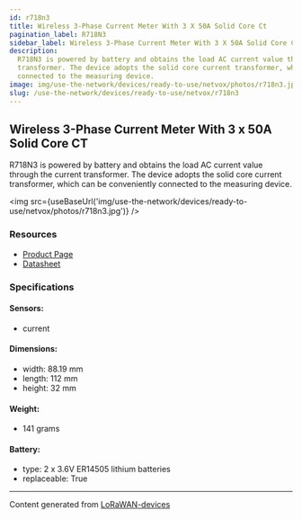 ```yaml
---
id: r718n3
title: Wireless 3-Phase Current Meter With 3 X 50A Solid Core Ct
pagination_label: R718N3
sidebar_label: Wireless 3-Phase Current Meter With 3 X 50A Solid Core Ct
description:
  R718N3 is powered by battery and obtains the load AC current value through the current
  transformer. The device adopts the solid core current transformer, which can be conveniently
  connected to the measuring device.
image: img/use-the-network/devices/ready-to-use/netvox/photos/r718n3.jpg
slug: /use-the-network/devices/ready-to-use/netvox/r718n3
---
```



## Wireless 3-Phase Current Meter With 3 x 50A Solid Core CT

R718N3 is powered by battery and obtains the load AC current value through the current transformer.
The device adopts the solid core current transformer, which can be conveniently connected to the
measuring device.

<img src={useBaseUrl('img/use-the-network/devices/ready-to-use/netvox/photos/r718n3.jpg')} />

### Resources

- [Product Page](http://www.netvox.com.tw/product.asp?pro=R718N3)
- [Datasheet](http://www.netvox.com.tw/um/R718N3/R718N3datasheet.pdf)

### Specifications

#### Sensors:

- current

#### Dimensions:

- width: 88.19 mm
- length: 112 mm
- height: 32 mm

#### Weight:

- 141 grams

#### Battery:

- type: 2 x 3.6V ER14505 lithium batteries
- replaceable: True

---

Content generated from [LoRaWAN-devices](https://github.com/TheThingsNetwork/lorawan-devices)
